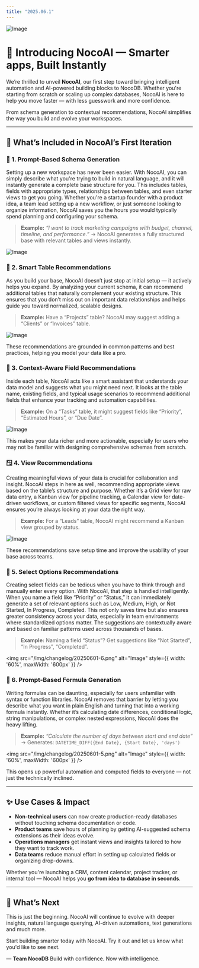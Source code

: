 ```yaml
---
title: "2025.06.1"
---
```


![Image](/img/changelog/2025.06.1.png)

# 🚀 Introducing NocoAI — Smarter apps, Built Instantly

We’re thrilled to unveil **NocoAI**, our first step toward bringing intelligent automation and AI-powered building blocks to NocoDB. Whether you're starting from scratch or scaling up complex databases, NocoAI is here to help you move faster — with less guesswork and more confidence.

From schema generation to contextual recommendations, NocoAI simplifies the way you build and evolve your workspaces.


---

## 🧠 What’s Included in NocoAI’s First Iteration

### 🔧 1. **Prompt-Based Schema Generation**

Setting up a new workspace has never been easier. With NocoAI, you can simply describe what you're trying to build in natural language, and it will instantly generate a complete base structure for you. This includes tables, fields with appropriate types, relationships between tables, and even starter views to get you going. Whether you're a startup founder with a product idea, a team lead setting up a new workflow, or just someone looking to organize information, NocoAI saves you the hours you would typically spend planning and configuring your schema.

> **Example:** *“I want to track marketing campaigns with budget, channel, timeline, and performance.”* → NocoAI generates a fully structured base with relevant tables and views instantly.

![Image](/img/changelog/20250601-1.png)

### 🧱 2. **Smart Table Recommendations**

As you build your base, NocoAI doesn’t just stop at initial setup — it actively helps you expand. By analyzing your current schema, it can recommend additional tables that naturally complement your existing structure. This ensures that you don’t miss out on important data relationships and helps guide you toward normalized, scalable designs.

> **Example:** Have a “Projects” table? NocoAI may suggest adding a “Clients” or “Invoices” table.

![Image](/img/changelog/20250601-2.png)

These recommendations are grounded in common patterns and best practices, helping you model your data like a pro.

### 🧩 3. **Context-Aware Field Recommendations**

Inside each table, NocoAI acts like a smart assistant that understands your data model and suggests what you might need next. It looks at the table name, existing fields, and typical usage scenarios to recommend additional fields that enhance your tracking and automation capabilities.

> **Example:** On a “Tasks” table, it might suggest fields like “Priority”, “Estimated Hours”, or “Due Date”.

![Image](/img/changelog/20250601-3.png)

This makes your data richer and more actionable, especially for users who may not be familiar with designing comprehensive schemas from scratch.

### 🪟 4. **View Recommendations**

Creating meaningful views of your data is crucial for collaboration and insight. NocoAI steps in here as well, recommending appropriate views based on the table’s structure and purpose. Whether it’s a Grid view for raw data entry, a Kanban view for pipeline tracking, a Calendar view for date-driven workflows, or custom filtered views for specific segments, NocoAI ensures you’re always looking at your data the right way.

> **Example:** For a “Leads” table, NocoAI might recommend a Kanban view grouped by status.

![Image](/img/changelog/20250601-4.png)

These recommendations save setup time and improve the usability of your base across teams.

### 🎯 5. **Select Options Recommendations**

Creating select fields can be tedious when you have to think through and manually enter every option. With NocoAI, that step is handled intelligently. When you name a field like “Priority” or “Status,” it can immediately generate a set of relevant options such as Low, Medium, High, or Not Started, In Progress, Completed. This not only saves time but also ensures greater consistency across your data, especially in team environments where standardized options matter. The suggestions are contextually aware and based on familiar patterns used across thousands of bases.

> **Example:** Naming a field “Status”? Get suggestions like “Not Started”, “In Progress”, “Completed”.

<img src="/img/changelog/20250601-6.png" alt="Image" style={{ width: '60%', maxWidth: '600px' }} />

### 🧮 6. **Prompt-Based Formula Generation**

Writing formulas can be daunting, especially for users unfamiliar with syntax or function libraries. NocoAI removes that barrier by letting you describe what you want in plain English and turning that into a working formula instantly. Whether it’s calculating date differences, conditional logic, string manipulations, or complex nested expressions, NocoAI does the heavy lifting.

> **Example:** *“Calculate the number of days between start and end date”* → Generates: `DATETIME_DIFF({End Date}, {Start Date}, 'days')`

<img src="/img/changelog/20250601-5.png" alt="Image" style={{ width: '60%', maxWidth: '600px' }} />

This opens up powerful automation and computed fields to everyone — not just the technically inclined.

---

## ✨ Use Cases & Impact

* **Non-technical users** can now create production-ready databases without touching schema documentation or code.
* **Product teams** save hours of planning by getting AI-suggested schema extensions as their ideas evolve.
* **Operations managers** get instant views and insights tailored to how they want to track work.
* **Data teams** reduce manual effort in setting up calculated fields or organizing drop-downs.

Whether you're launching a CRM, content calendar, project tracker, or internal tool — NocoAI helps you **go from idea to database in seconds**.


---

## 🌟 What’s Next

This is just the beginning. NocoAI will continue to evolve with deeper insights, natural language querying, AI-driven automations, text generations and much more.

Start building smarter today with NocoAI. Try it out and let us know what you'd like to see next.

— **Team NocoDB** Build with confidence. Now with intelligence.